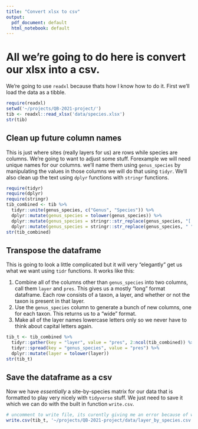 ```yaml
---
title: "Convert xlsx to csv"
output:
  pdf_document: default
  html_notebook: default
---
```


# All we're going to do here is convert our xlsx into a csv.

We're going to use `readxl` because thats how I know how to do it. First we'll load the data as a tibble.

```r
require(readxl)
setwd('~/projects/QB-2021-project/')
tib <- readxl::read_xlsx('data/species.xlsx')
str(tib)
```

## Clean up future column names

This is just where sites (really layers for us) are rows while species are columns. We're going to want to adjust some stuff. Forexample we will need unique names for our columns. we'll name them using `genus_species` by manipulating the values in those columns we will do that using `tidyr`. We'll also clean up the text using `dplyr` functions with `stringr` functions.

```r
require(tidyr)
require(dplyr)
require(stringr)
tib_combined <- tib %>%
  tidyr::unite(genus_species, c("Genus", "Species")) %>%
  dplyr::mutate(genus_species = tolower(genus_species)) %>%
  dplyr::mutate(genus_species = stringr::str_replace(genus_species, "[.]", "")) %>%
  dplyr::mutate(genus_species = stringr::str_replace(genus_species, " ", "_"))
str(tib_combined)
```
## Transpose the dataframe

This is going to look a little complicated but it will very "elegantly" get us what we want using `tidr` functions. It works like this:

1. Combine all of the columns other than `genus_species` into two columns, call them `layer` and `pres`. This gives us a mostly "long" format dataframe. Each row consists of a taxon, a layer, and whether or not the taxon is present in that layer.
1. Use the `genus_species` column to generate a bunch of new columns, one for each taxon. This returns us to a "wide" format.
1. Make all of the layer names lowercase letters only so we never have to think about capital letters again.

```r
tib_t <- tib_combined %>%
  tidyr::gather(key = "layer", value = "pres", 2:ncol(tib_combined)) %>% 
  tidyr::spread(key = "genus_species", value = "pres") %>%
  dplyr::mutate(layer = tolower(layer))
str(tib_t)
```
## Save the dataframe as a csv

Now we have *essentially* a site-by-species matrix for our data that is formatted to play very nicely with `tidyverse` stuff. We just need to save it which we can do with the built in function `write.csv`.

```r
# uncomment to write file, its curently giving me an error because of working dir or something
write.csv(tib_t, '~/projects/QB-2021-project/data/layer_by_species.csv', row.names = FALSE)
```